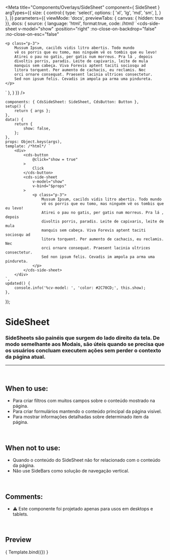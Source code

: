 
<Meta
	title="Components/Overlays/SideSheet"
	component={ SideSheet }
	argTypes={{
		size: {
			control:{
				type: 'select',
				options: [
					'xl',
					'lg',
					'md',
					'sm',
				],
			}
		},
	}}
	parameters={{
		viewMode: 'docs',
		previewTabs: { canvas: { hidden: true }},
		docs: {
			source: {
				language: 'html',
				format:true,
				code: /*html*/ 
`<cds-side-sheet
	v-model="show"
	:position="right"
	:no-close-on-backdrop="false"
	:no-close-on-esc="false"
>
	<p class="p-3">
		Mussum Ipsum, cacilds vidis litro abertis. Todo mundo
		vê os porris que eu tomo, mas ninguém vê os tombis que eu levo!
		Atirei o pau no gatis, per gatis num morreus. Pra lá , depois
		divoltis porris, paradis. Leite de capivaris, leite de mula
		manquis sem cabeça. Viva Forevis aptent taciti sociosqu ad
		litora torquent. Per aumento de cachacis, eu reclamis. Nec
		orci ornare consequat. Praesent lacinia ultrices consectetur.
		Sed non ipsum felis. Cevadis im ampola pa arma uma pindureta.
	</p>
</cds-side-sheet>`
			},
		}
	}}
/>

	components: { CdsSideSheet: SideSheet, CdsButton: Button },
	setup() {
		return { args };
	},
	data() {
		return {
			show: false,
		};
	},
	props: Object.keys(args),
	template: /*html*/ `
		<div>
			<cds-button
				@click="show = true"
			>
				Click
			</cds-button>
			<cds-side-sheet
				v-model="show"
				v-bind="$props"
			>
				<p class="p-3">
					Mussum Ipsum, cacilds vidis litro abertis. Todo mundo
					vê os porris que eu tomo, mas ninguém vê os tombis que eu levo!
					Atirei o pau no gatis, per gatis num morreus. Pra lá , depois
					divoltis porris, paradis. Leite de capivaris, leite de mula
					manquis sem cabeça. Viva Forevis aptent taciti sociosqu ad
					litora torquent. Per aumento de cachacis, eu reclamis. Nec
					orci ornare consequat. Praesent lacinia ultrices consectetur.
					Sed non ipsum felis. Cevadis im ampola pa arma uma pindureta.
				</p>
			</cds-side-sheet>
		</div>
	`,
	updated() {
		console.info('%cv-model: ', 'color: #2C70CD;', this.show);
	},
});

# SideSheet

### SideSheets são painéis que surgem do lado direito da tela. De modo semelhante aos Modais, são úteis quando se precisa que os usuários concluam executem ações sem perder o contexto da página atual.
---
<br />


## When to use:
- Para criar filtros com muitos campos sobre o conteúdo mostrado na página.
- Para criar formulários mantendo o conteúdo principal da página visível.
- Para mostrar informações detalhadas sobre determinado item da página.

<br />

## When not to use:
- Quando o conteúdo do SideSheet não for relacionado com o conteúdo da página.
- Não use SideBars como solução de navegação vertical.

<br />

## Comments:
- ⚠️ Este componente foi projetado apenas para usos em desktops e tablets.

<br />

## Preview

<Canvas>
	<Story
		name="SideSheet"
		args={{
			size: 'md',
			title: 'SideSheet',
			withOverlay: true,
			noCloseOnBackdrop: false,
			noCloseOnEsc: false,
		}}
	>
		{ Template.bind({}) }
	</Story>
</Canvas>

<ArgsTable story="SideSheet" />
